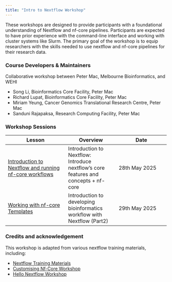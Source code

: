 ```yaml
---
title: "Intro to Nextflow Workshop"
---
```


These workshops are designed to provide participants with a foundational understanding of Nextflow and nf-core pipelines. Participants are expected to have prior experience with the command-line interface and working with cluster systems like Slurm. The primary goal of the workshop is to equip researchers with the skills needed to use nextflow and nf-core pipelines for their research data. 

### Course Developers & Maintainers

Collaborative workshop between Peter Mac, Melbourne Bioinformatics, and WEHI

- Song Li, Bioinformatics Core Facility, Peter Mac
- Richard Lupat, Bioinformatics Core Facility, Peter Mac
- Miriam Yeung, Cancer Genomics Translational Research Centre, Peter Mac
- Sanduni Rajapaksa, Research Computing Facility, Peter Mac

### Workshop Sessions

| Lesson     | Overview | Date | 
|------------|----------| ---------- |
| [Introduction to Nextflow and running nf-core workflows](./sessions/1_intro_run_nf.html)| Introduction to Nextflow: Introduce nextflow’s core features and concepts + nf-core  | 28th May 2025 | 
| [Working with nf-core Templates](./sessions/2_nf_dev_intro.html) | Introduction to developing bioinformatics workflow with Nextflow (Part2) | 29th May 2025 | 


### Credits and acknowledgement

This workshop is adapted from various nextflow training materials, including:

- [Nextflow Training Materials](https://training.nextflow.io)
- [Customising Nf-Core Workshop](https://sydney-informatics-hub.github.io/customising-nfcore-workshop)
- [Hello Nextflow Workshop](https://sydney-informatics-hub.github.io/hello-nextflow/)
